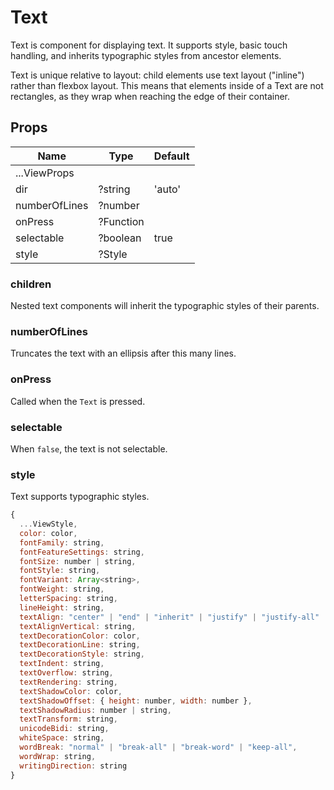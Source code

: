 
<Meta title="Components|Text" />

# Text

Text is component for displaying text. It supports style, basic touch handling,
and inherits typographic styles from ancestor elements.

Text is unique relative to layout: child elements use text layout ("inline")
rather than flexbox layout. This means that elements inside of a Text are not
rectangles, as they wrap when reaching the edge of their container.

## Props

| Name                      | Type      | Default |
| ------------------------- | --------- | ------- |
| ...ViewProps              |           | |
| dir                       | ?string   | 'auto' |
| numberOfLines             | ?number   | |
| onPress                   | ?Function | |
| selectable                | ?boolean  | true |
| style                     | ?Style    | |

### children

Nested text components will inherit the typographic styles of their parents.

<Preview withSource='none'>
  <Story name="children">
    <Stories.children />
  </Story>
</Preview>

### numberOfLines

Truncates the text with an ellipsis after this many lines.

<Preview withSource='none'>
  <Story name="numberOfLines">
    <Stories.numberOfLines />
  </Story>
</Preview>

### onPress

Called when the `Text` is pressed.

<Preview withSource='none'>
  <Story name="onPress">
    <Stories.onPress />
  </Story>
</Preview>

### selectable

When `false`, the text is not selectable.

<Preview withSource='none'>
  <Story name="selectable">
    <Stories.selectable />
  </Story>
</Preview>

### style

Text supports typographic styles.

```js
{
  ...ViewStyle,
  color: color,
  fontFamily: string,
  fontFeatureSettings: string,
  fontSize: number | string,
  fontStyle: string,
  fontVariant: Array<string>,
  fontWeight: string,
  letterSpacing: string,
  lineHeight: string,
  textAlign: "center" | "end" | "inherit" | "justify" | "justify-all" | "left" | "right" | "start",
  textAlignVertical: string,
  textDecorationColor: color,
  textDecorationLine: string,
  textDecorationStyle: string,
  textIndent: string,
  textOverflow: string,
  textRendering: string,
  textShadowColor: color,
  textShadowOffset: { height: number, width: number },
  textShadowRadius: number | string,
  textTransform: string,
  unicodeBidi: string,
  whiteSpace: string,
  wordBreak: "normal" | "break-all" | "break-word" | "keep-all",
  wordWrap: string,
  writingDirection: string
}
```

<Preview withSource='none'>
  <Story name="style">
    <Stories.style />
  </Story>
</Preview>
